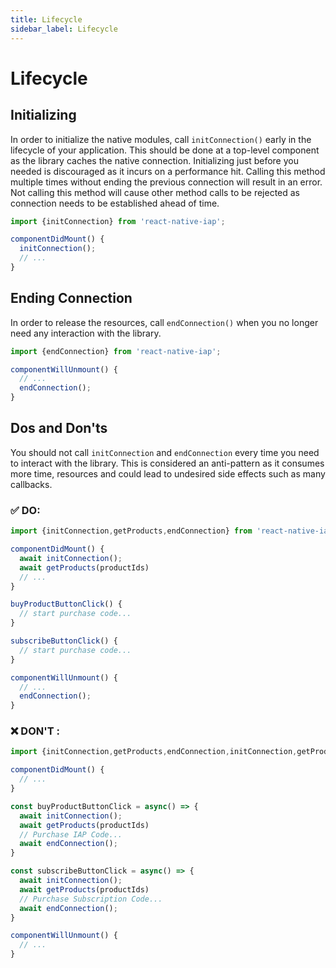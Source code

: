 ```yaml
---
title: Lifecycle
sidebar_label: Lifecycle
---
```



<AdFitTopFixed />

# Lifecycle

## Initializing

In order to initialize the native modules, call `initConnection()` early in the lifecycle of your application. This should be done at a top-level component as the library caches the native connection. Initializing just before you needed is discouraged as it incurs on a performance hit. Calling this method multiple times without ending the previous connection will result in an error. Not calling this method will cause other method calls to be rejected as connection needs to be established ahead of time.

```ts
import {initConnection} from 'react-native-iap';

componentDidMount() {
  initConnection();
  // ...
}
```

## Ending Connection

In order to release the resources, call `endConnection()` when you no longer need any interaction with the library.

```ts
import {endConnection} from 'react-native-iap';

componentWillUnmount() {
  // ...
  endConnection();
}
```

## Dos and Don'ts

You should not call `initConnection` and `endConnection` every time you need to interact with the library. This is considered an anti-pattern as it consumes more time, resources and could lead to undesired side effects such as many callbacks.

### :white_check_mark: DO:

```ts
import {initConnection,getProducts,endConnection} from 'react-native-iap';

componentDidMount() {
  await initConnection();
  await getProducts(productIds)
  // ...
}

buyProductButtonClick() {
  // start purchase code...
}

subscribeButtonClick() {
  // start purchase code...
}

componentWillUnmount() {
  // ...
  endConnection();
}
```

### :x: DON'T :

```ts
import {initConnection,getProducts,endConnection,initConnection,getProducts,endConnection} from 'react-native-iap';

componentDidMount() {
  // ...
}

const buyProductButtonClick = async() => {
  await initConnection();
  await getProducts(productIds)
  // Purchase IAP Code...
  await endConnection();
}

const subscribeButtonClick = async() => {
  await initConnection();
  await getProducts(productIds)
  // Purchase Subscription Code...
  await endConnection();
}

componentWillUnmount() {
  // ...
}
```
